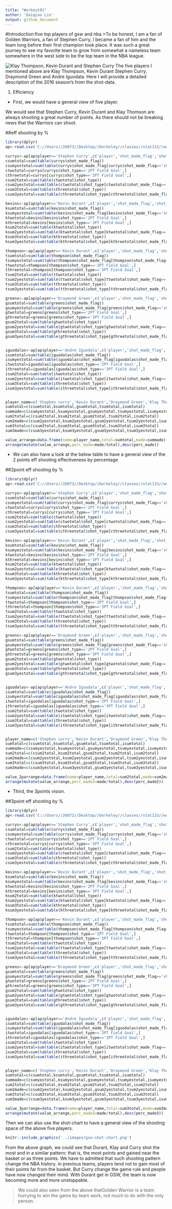 ```yaml
---
title: "Workout01"
author: 'Daiqiao Lin'
output: github_document
---
```


#Introduction:five top players of gsw and nba
>To be honest, I am a fan of Golden Warriors, a fan of Stephen Curry, I became a fan of him and the team long before their first champion took place. It was such a great journey to see my favorite team to grow from somewhat a nameless team somewhere in the west side to be the top team in the NBA league.

![Klay Thompson, Kevin Durant and Stephen Curry](https://www.nba.com/article/2017/12/14/one-team-one-stat-warriors-shooting-better-ever)
The five players I mentioned above are Klay Thompson, Kevin Durant Stephen Curry, Draymond Green and Andre Iguodala. Here I will provide a detailed description of the 2016 season's from the shot-data.

1. Efficiency
* First, we would have a general view of five player. 

We would see that Stephen Curry, Kevin Durant and Klay Thomson are always shooting a great number of points.
As there should not be breaking news that the Warriors can shoot.



##eff shooting by %
```r
library(dplyr)
ap<-read.csv('C://Users//26073//Desktop//berkeley//classes//stat133//workout01//data//shots-data.csv',stringsAsFactors = FALSE)

currys<-ap[ap$player=='Stephen Curry',c('player','shot_made_flag','shot_type')]
csumtotal=sum(table(currys$shot_made_flag))
csumyestotal=sum(table(currys$shot_made_flag[currys$shot_made_flag=='shot_yes']))
ctwototal=currys[currys$shot_type=='2PT Field Goal',]
cthreetotal=currys[currys$shot_type=='3PT Field Goal',]
csum2total=sum(table(ctwototal$shot_type))
csum2yestotal=sum(table(ctwototal$shot_type[ctwototal$shot_made_flag=='shot_yes']))
csum3total=sum(table(cthreetotal$shot_type))
csum3yestotal=sum(table(cthreetotal$shot_type[cthreetotal$shot_made_flag=='shot_yes']))

kevins<-ap[ap$player=='Kevin Durant',c('player','shot_made_flag','shot_type')]
ksumtotal=sum(table(kevins$shot_made_flag))
ksumyestotal=sum(table(kevins$shot_made_flag[kevins$shot_made_flag=='shot_yes']))
ktwototal=kevins[kevins$shot_type=='2PT Field Goal',]
kthreetotal=kevins[kevins$shot_type=='3PT Field Goal',]
ksum2total=sum(table(ktwototal$shot_type))
ksum2yestotal=sum(table(ktwototal$shot_type[ktwototal$shot_made_flag=='shot_yes']))
ksum3total=sum(table(kthreetotal$shot_type))
ksum3yestotal=sum(table(kthreetotal$shot_type[kthreetotal$shot_made_flag=='shot_yes']))

thompson<-ap[ap$player=='Kevin Durant',c('player','shot_made_flag','shot_type')]
tsumtotal=sum(table(thompson$shot_made_flag))
tsumyestotal=sum(table(thompson$shot_made_flag[thompson$shot_made_flag=='shot_yes']))
ttwototal=thompson[thompson$shot_type=='2PT Field Goal',]
tthreetotal=thompson[thompson$shot_type=='3PT Field Goal',]
tsum2total=sum(table(ttwototal$shot_type))
tsum2yestotal=sum(table(ttwototal$shot_type[ttwototal$shot_made_flag=='shot_yes']))
tsum3total=sum(table(tthreetotal$shot_type))
tsum3yestotal=sum(table(tthreetotal$shot_type[tthreetotal$shot_made_flag=='shot_yes']))

greens<-ap[ap$player=='Draymond Green',c('player','shot_made_flag','shot_type')]
gsumtotal=sum(table(greens$shot_made_flag))
gsumyestotal=sum(table(greens$shot_made_flag[greens$shot_made_flag=='shot_yes']))
gtwototal=greens[greens$shot_type=='2PT Field Goal',]
gthreetotal=greens[greens$shot_type=='3PT Field Goal',]
gsum2total=sum(table(gtwototal$shot_type))
gsum2yestotal=sum(table(gtwototal$shot_type[gtwototal$shot_made_flag=='shot_yes']))
gsum3total=sum(table(gthreetotal$shot_type))
gsum3yestotal=sum(table(gthreetotal$shot_type[gthreetotal$shot_made_flag=='shot_yes']))


iguodalas<-ap[ap$player=='Andre Iguodala',c('player','shot_made_flag','shot_type')]
isumtotal=sum(table(iguodalas$shot_made_flag))
isumyestotal=sum(table(iguodalas$shot_made_flag[iguodalas$shot_made_flag=='shot_yes']))
itwototal=iguodalas[iguodalas$shot_type=='2PT Field Goal',]
ithreetotal=iguodalas[iguodalas$shot_type=='3PT Field Goal',]
isum2total=sum(table(itwototal$shot_type))
isum2yestotal=sum(table(itwototal$shot_type[itwototal$shot_made_flag=='shot_yes']))
isum3total=sum(table(ithreetotal$shot_type))
isum3yestotal=sum(table(ithreetotal$shot_type[ithreetotal$shot_made_flag=='shot_yes']))


player_name=c('Stephen curry','Kevin Durant','Draymond Green','Klay Thompson','Andre Iguodala')
sumtotal=c(csumtotal,ksumtotal,gsumtotal,tsumtotal,isumtotal)
summade=c(csumyestotal,ksumyestotal,gsumyestotal,tsumyestotal,isumyestotal)
sum2total=c(csum2total,ksum2total,gsum2total,tsum2total,isum2total)
sum2made=c(csum2yestotal,ksum2yestotal,gsum2yestotal,tsum2yestotal,isum2yestotal)
sum3total=c(csum3total,ksum3total,gsum3total,tsum3total,isum3total)
sum3made=c(csum3yestotal,ksum3yestotal,gsum3yestotal,tsum3yestotal,isum3yestotal)

value_arrange=data.frame(name=player_name,total=sumtotal,made=summade)
arrange(mutate(value_arrange,perc_made=made/total),desc(perc_made))
```
* We can also have a look at the below table to have a general view of the 2 points eff shooting effectiveness by percentage

##2point eff shooting by %
```r
library(dplyr)
ap<-read.csv('C://Users//26073//Desktop//berkeley//classes//stat133//workout01//data//shots-data.csv',stringsAsFactors = FALSE)

currys<-ap[ap$player=='Stephen Curry',c('player','shot_made_flag','shot_type')]
csumtotal=sum(table(currys$shot_made_flag))
csumyestotal=sum(table(currys$shot_made_flag[currys$shot_made_flag=='shot_yes']))
ctwototal=currys[currys$shot_type=='2PT Field Goal',]
cthreetotal=currys[currys$shot_type=='3PT Field Goal',]
csum2total=sum(table(ctwototal$shot_type))
csum2yestotal=sum(table(ctwototal$shot_type[ctwototal$shot_made_flag=='shot_yes']))
csum3total=sum(table(cthreetotal$shot_type))
csum3yestotal=sum(table(cthreetotal$shot_type[cthreetotal$shot_made_flag=='shot_yes']))

kevins<-ap[ap$player=='Kevin Durant',c('player','shot_made_flag','shot_type')]
ksumtotal=sum(table(kevins$shot_made_flag))
ksumyestotal=sum(table(kevins$shot_made_flag[kevins$shot_made_flag=='shot_yes']))
ktwototal=kevins[kevins$shot_type=='2PT Field Goal',]
kthreetotal=kevins[kevins$shot_type=='3PT Field Goal',]
ksum2total=sum(table(ktwototal$shot_type))
ksum2yestotal=sum(table(ktwototal$shot_type[ktwototal$shot_made_flag=='shot_yes']))
ksum3total=sum(table(kthreetotal$shot_type))
ksum3yestotal=sum(table(kthreetotal$shot_type[kthreetotal$shot_made_flag=='shot_yes']))

thompson<-ap[ap$player=='Kevin Durant',c('player','shot_made_flag','shot_type')]
tsumtotal=sum(table(thompson$shot_made_flag))
tsumyestotal=sum(table(thompson$shot_made_flag[thompson$shot_made_flag=='shot_yes']))
ttwototal=thompson[thompson$shot_type=='2PT Field Goal',]
tthreetotal=thompson[thompson$shot_type=='3PT Field Goal',]
tsum2total=sum(table(ttwototal$shot_type))
tsum2yestotal=sum(table(ttwototal$shot_type[ttwototal$shot_made_flag=='shot_yes']))
tsum3total=sum(table(tthreetotal$shot_type))
tsum3yestotal=sum(table(tthreetotal$shot_type[tthreetotal$shot_made_flag=='shot_yes']))

greens<-ap[ap$player=='Draymond Green',c('player','shot_made_flag','shot_type')]
gsumtotal=sum(table(greens$shot_made_flag))
gsumyestotal=sum(table(greens$shot_made_flag[greens$shot_made_flag=='shot_yes']))
gtwototal=greens[greens$shot_type=='2PT Field Goal',]
gthreetotal=greens[greens$shot_type=='3PT Field Goal',]
gsum2total=sum(table(gtwototal$shot_type))
gsum2yestotal=sum(table(gtwototal$shot_type[gtwototal$shot_made_flag=='shot_yes']))
gsum3total=sum(table(gthreetotal$shot_type))
gsum3yestotal=sum(table(gthreetotal$shot_type[gthreetotal$shot_made_flag=='shot_yes']))


iguodalas<-ap[ap$player=='Andre Iguodala',c('player','shot_made_flag','shot_type')]
isumtotal=sum(table(iguodalas$shot_made_flag))
isumyestotal=sum(table(iguodalas$shot_made_flag[iguodalas$shot_made_flag=='shot_yes']))
itwototal=iguodalas[iguodalas$shot_type=='2PT Field Goal',]
ithreetotal=iguodalas[iguodalas$shot_type=='3PT Field Goal',]
isum2total=sum(table(itwototal$shot_type))
isum2yestotal=sum(table(itwototal$shot_type[itwototal$shot_made_flag=='shot_yes']))
isum3total=sum(table(ithreetotal$shot_type))
isum3yestotal=sum(table(ithreetotal$shot_type[ithreetotal$shot_made_flag=='shot_yes']))


player_name=c('Stephen curry','Kevin Durant','Draymond Green','Klay Thompson','Andre Iguodala')
sumtotal=c(csumtotal,ksumtotal,gsumtotal,tsumtotal,isumtotal)
summade=c(csumyestotal,ksumyestotal,gsumyestotal,tsumyestotal,isumyestotal)
sum2total=c(csum2total,ksum2total,gsum2total,tsum2total,isum2total)
sum2made=c(csum2yestotal,ksum2yestotal,gsum2yestotal,tsum2yestotal,isum2yestotal)
sum3total=c(csum3total,ksum3total,gsum3total,tsum3total,isum3total)
sum3made=c(csum3yestotal,ksum3yestotal,gsum3yestotal,tsum3yestotal,isum3yestotal)

value_2parrange=data.frame(name=player_name,total=sum2total,made=sum2made)
arrange(mutate(value_arrange,perc_made2=made/total),desc(perc_made2))
```
* Third, the 3points vision.

##3point eff shooting by %
```r
library(dplyr)
ap<-read.csv('C://Users//26073//Desktop//berkeley//classes//stat133//workout01//data//shots-data.csv',stringsAsFactors = FALSE)

currys<-ap[ap$player=='Stephen Curry',c('player','shot_made_flag','shot_type')]
csumtotal=sum(table(currys$shot_made_flag))
csumyestotal=sum(table(currys$shot_made_flag[currys$shot_made_flag=='shot_yes']))
ctwototal=currys[currys$shot_type=='2PT Field Goal',]
cthreetotal=currys[currys$shot_type=='3PT Field Goal',]
csum2total=sum(table(ctwototal$shot_type))
csum2yestotal=sum(table(ctwototal$shot_type[ctwototal$shot_made_flag=='shot_yes']))
csum3total=sum(table(cthreetotal$shot_type))
csum3yestotal=sum(table(cthreetotal$shot_type[cthreetotal$shot_made_flag=='shot_yes']))

kevins<-ap[ap$player=='Kevin Durant',c('player','shot_made_flag','shot_type')]
ksumtotal=sum(table(kevins$shot_made_flag))
ksumyestotal=sum(table(kevins$shot_made_flag[kevins$shot_made_flag=='shot_yes']))
ktwototal=kevins[kevins$shot_type=='2PT Field Goal',]
kthreetotal=kevins[kevins$shot_type=='3PT Field Goal',]
ksum2total=sum(table(ktwototal$shot_type))
ksum2yestotal=sum(table(ktwototal$shot_type[ktwototal$shot_made_flag=='shot_yes']))
ksum3total=sum(table(kthreetotal$shot_type))
ksum3yestotal=sum(table(kthreetotal$shot_type[kthreetotal$shot_made_flag=='shot_yes']))

thompson<-ap[ap$player=='Kevin Durant',c('player','shot_made_flag','shot_type')]
tsumtotal=sum(table(thompson$shot_made_flag))
tsumyestotal=sum(table(thompson$shot_made_flag[thompson$shot_made_flag=='shot_yes']))
ttwototal=thompson[thompson$shot_type=='2PT Field Goal',]
tthreetotal=thompson[thompson$shot_type=='3PT Field Goal',]
tsum2total=sum(table(ttwototal$shot_type))
tsum2yestotal=sum(table(ttwototal$shot_type[ttwototal$shot_made_flag=='shot_yes']))
tsum3total=sum(table(tthreetotal$shot_type))
tsum3yestotal=sum(table(tthreetotal$shot_type[tthreetotal$shot_made_flag=='shot_yes']))

greens<-ap[ap$player=='Draymond Green',c('player','shot_made_flag','shot_type')]
gsumtotal=sum(table(greens$shot_made_flag))
gsumyestotal=sum(table(greens$shot_made_flag[greens$shot_made_flag=='shot_yes']))
gtwototal=greens[greens$shot_type=='2PT Field Goal',]
gthreetotal=greens[greens$shot_type=='3PT Field Goal',]
gsum2total=sum(table(gtwototal$shot_type))
gsum2yestotal=sum(table(gtwototal$shot_type[gtwototal$shot_made_flag=='shot_yes']))
gsum3total=sum(table(gthreetotal$shot_type))
gsum3yestotal=sum(table(gthreetotal$shot_type[gthreetotal$shot_made_flag=='shot_yes']))


iguodalas<-ap[ap$player=='Andre Iguodala',c('player','shot_made_flag','shot_type')]
isumtotal=sum(table(iguodalas$shot_made_flag))
isumyestotal=sum(table(iguodalas$shot_made_flag[iguodalas$shot_made_flag=='shot_yes']))
itwototal=iguodalas[iguodalas$shot_type=='2PT Field Goal',]
ithreetotal=iguodalas[iguodalas$shot_type=='3PT Field Goal',]
isum2total=sum(table(itwototal$shot_type))
isum2yestotal=sum(table(itwototal$shot_type[itwototal$shot_made_flag=='shot_yes']))
isum3total=sum(table(ithreetotal$shot_type))
isum3yestotal=sum(table(ithreetotal$shot_type[ithreetotal$shot_made_flag=='shot_yes']))


player_name=c('Stephen curry','Kevin Durant','Draymond Green','Klay Thompson','Andre Iguodala')
sumtotal=c(csumtotal,ksumtotal,gsumtotal,tsumtotal,isumtotal)
summade=c(csumyestotal,ksumyestotal,gsumyestotal,tsumyestotal,isumyestotal)
sum2total=c(csum2total,ksum2total,gsum2total,tsum2total,isum2total)
sum2made=c(csum2yestotal,ksum2yestotal,gsum2yestotal,tsum2yestotal,isum2yestotal)
sum3total=c(csum3total,ksum3total,gsum3total,tsum3total,isum3total)
sum3made=c(csum3yestotal,ksum3yestotal,gsum3yestotal,tsum3yestotal,isum3yestotal)

value_3parrange=data.frame(name=player_name,total=sum3total,made=sum3made)
arrange(mutate(value_arrange,perc_made3=made/total),desc(perc_made3))

```


Then we can also use the shot-chart to have a general view of the shooting space of the above five players. 
```r

knitr::include_graphics('../images/gsw-shot-chart.png')
```

From the above graph, we could see that Durant, Klay and Curry shot the most and in a similar pattern: that is, the most points and gained near the basket or as three points.
We have to admitted that such shooting pattern change the NBA history. in previous teams, players tend not to gain most of their points far from the basket. But Curry change the game rule and people have now changed their mind. 
With Durant get in GSW, the team is now becoming more and more unstoppable. 

>We could also seen from the above thatGolden Warrior is a team hurrying to win the game by team work, not much to do with the only person.



